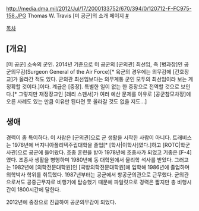 http://media.dma.mil/2012/Jul/17/2000133752/670/394/0/120712-F-FC975-158.JPG
Thomas W. Travis
[미 공군]의 소개 페이지 [http://www.af.mil/AboutUs/Biographies/Display/tabid/225/Article/104654/lieutenant-general-dr-thomas-w-travis.aspx #]

[[목차]]
== [개요] ==
[미 공군] 소속의 군인. 2014년 기준으로 미 공군의 [군의관] 최선임, 즉 [병과장]인 공군의무감(Surgeon General of the Air Force)[* 육군의 경우에는 의무감에 [간호장교]가 올라간 적도 있다. 군의관 최선임보다는 의무계통 군인 모두의 최선임이라 보는 게 정확할 것이다.]이다. 계급은 [중장]. 특별한 일이 없는 한 중장으로 전역할 것으로 보인다.[* 그렇지만 재정장교인 [래리 스펜서]가 여러 예산 문제를 이유로 [공군참모차장]에 오른 사례도 있는 만큼 이유만 된다면 못 올라갈 것도 없을 지도...]
== 생애 ==
경력이 좀 특이하다. 이 사람은 [군의관]으로 군 생활을 시작한 사람이 아니다. 트래비스는 1976년에 버지니아폴리텍주립대학을 졸업[* [학사|이학사]였다.]하고 [ROTC|학군사관]으로 공군에 들어왔다. 조종 훈련을 받아 1978년에 조종사가 되었고 기종은 [F-4]였다. 조종사 생활을 병행하며 1980년에 동 대학원에서 물리학 석사를 받았다. 그러고는 1982년에 [의학전문대학원]인 [국방의학전문대학원]에 입학해 1986년에 졸업하며 의학박사 학위를 취득했다. 1987년부터는 공군에서 항공군의관으로 근무했다. 군의관으로서도 공중근무자로 비행기에 탑승했기 때문에 파일럿으로 경력은 짧지만 총 비행시간이 1800시간에 달한다.

2012년에 중장으로 진급하여 공군의무감이 되었다.
